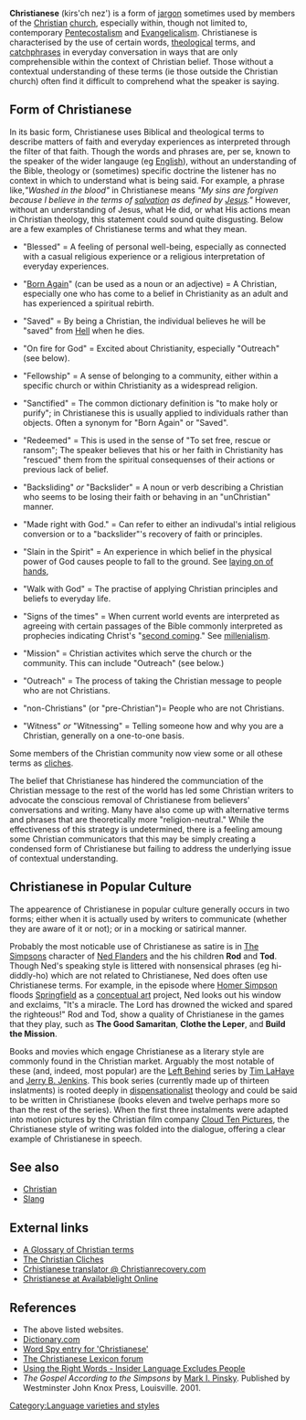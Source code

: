 '''Christianese''' (kirs'ch nez') is a form of [[jargon]] sometimes used by members of the [[Christian]] [[church]], especially within, though not limited to, contemporary [[Pentecostalism]] and [[Evangelicalism]]. Christianese is characterised by the use of certain words, [[theological]] terms, and [[catchphrases]] in everyday conversation in ways that are only comprehensible within the context of Christian belief. Those without a contextual understanding of these terms (ie those outside the Christian church) often find it difficult to comprehend what the speaker is saying.

== Form of Christianese ==

In its basic form, Christianese uses Biblical and theological terms to describe matters of faith and everyday experiences as interpreted through the filter of that faith.  Though the words and phrases are, per se, known to the speaker of the wider langauge (eg [[English]]), without an understanding of the Bible, theology or (sometimes) specific doctrine the listener has no context in which to understand what is being said.  For example, a phrase like,''"Washed in the blood"'' in Christianese means ''"My sins are forgiven because I believe in the terms of [[salvation]] as defined by [[Jesus]]."''  However, without an understanding of Jesus, what He did, or what His actions mean in Christian theology, this statement could sound quite disgusting. Below are a few examples of Christianese terms and what they mean.

* "Blessed" = A feeling of personal well-being, especially as connected with a casual religious experience or a religious interpretation of everyday experiences.

* "[[Born Again]]" (can be used as a noun or an adjective) = A Christian, especially one who has come to a belief in Christianity as an adult and has experienced a spiritual rebirth.

* "Saved" = By being a Christian, the individual believes he will be "saved" from [[Hell]] when he dies.

* "On fire for God" = Excited about Christianity, especially "Outreach" (see below).

* "Fellowship" = A sense of belonging to a community, either within a specific church or within Christianity as a widespread religion.

* "Sanctified" = The common dictionary definition is "to make holy or purify";  in Christianese this is usually applied to individuals rather than objects.  Often a synonym for "Born Again" or "Saved".
 
* "Redeemed" = This is used in the sense of "To set free, rescue or ransom"; The speaker believes that his or her faith in Christianity has "rescued" them from the spiritual consequenses of their actions or previous lack of belief.

* "Backsliding" ''or'' "Backslider" = A noun or verb describing a Christian who seems to be losing their faith or behaving in an "unChristian" manner.

* "Made right with God." = Can refer to either an indivudal's intial religious conversion or to a "backslider"'s recovery of faith or principles.

* "Slain in the Spirit" = An experience in which belief in the physical power of God causes people to fall to the ground.  See [[laying on of hands]], 

* "Walk with God" = The practise of applying Christian principles and beliefs to everyday life.

* "Signs of the times" = When current world events are interpreted as agreeing with certain passages of the Bible commonly interpreted as prophecies indicating Christ's "[[second coming]]."  See [[millenialism]].

* "Mission" = Christian activites which serve the church or the community.  This can include "Outreach" (see below.)

* "Outreach" = The process of taking the Christian message to people who are not Christians.

* "non-Christians" (or "pre-Christian")= People who are not Christians.

* "Witness" ''or'' "Witnessing" = Telling someone how and why you are a Christian, generally on a one-to-one basis.


Some members of the Christian community now view some or all othese terms as [[cliches]].

The belief that Christianese has hindered the communciation of the Christian message to the rest of the world has led some Christian writers to advocate the conscious removal of Christianese from believers' conversations and writing.  Many have also come up with alternative terms and phrases that are theoretically more "religion-neutral."  While the effectiveness of this strategy is undetermined, there is a feeling amoung some Christian communicators that this may be simply creating a condensed form of Christianese but failing to address the underlying issue of contextual understanding.

== Christianese in Popular Culture ==

The appearence of Christianese in popular culture generally occurs in two forms; either when it is actually used by writers to communicate (whether they are aware of it or not); or in a mocking or satirical manner.

Probably the most noticable use of Christianese as satire is in [[The Simpsons]] character of [[Ned Flanders]] and the his children '''Rod''' and '''Tod'''. Though Ned's speaking style is littered with nonsensical phrases (eg hi-diddly-ho) which are not related to Christianese, Ned does often use Christianese terms. For example, in the episode where [[Homer Simpson]] floods [[Springfield]] as a [[conceptual art]] project, Ned looks out his window and exclaims, "It's a miracle. The Lord has drowned the wicked and spared the righteous!" Rod and Tod, show a quality of Christianese in the games that they play, such as '''The Good Samaritan''', '''Clothe the Leper''', and '''Build the Mission'''.

Books and movies which engage Christianese as a literary style are commonly found in the Christian market. Arguably the most notable of these (and, indeed, most popular) are the [[Left Behind]] series by [[Tim LaHaye]] and [[Jerry B. Jenkins]]. This book series (currently made up of thirteen inslatments) is rooted deeply in [[dispensationalist]] theology and could be said to be written in Christianese (books eleven and twelve perhaps more so than the rest of the series). When the first three instalments were adapted into motion pictures by the Christian film company [[Cloud Ten Pictures]], the Christianese style of writing was folded into the dialogue, offering a clear example of Christianese in speech.

== See also ==

* [[Christian]]
* [[Slang]]

== External links ==

* [http://ks.essortment.com/glossarychristi_rtdp.htm A Glossary of Christian terms]
* [http://www.jcsm.org/biblelessons/cliches.htm The Christian Cliches]
* [http://www.christianrecovery.com/vb/archive/index.php/t-17.html Crhistianese translator @ Christianrecovery.com]
* [http://www.availablelightonline.com/christianese.html Christianese at Availablelight Online]

== References ==

* The above listed websites.
* [http://www.dictionary.com Dictionary.com]
* [http://www.wordspy.com/words/Christianese.asp Word Spy entry for 'Christianese']
* [http://lexicon.rail.com/phpLexicon/ The Christianese Lexicon forum]
* [http://www.gospelcom.net/guide/resources/jargon.php Using the Right Words - Insider Language Excludes People]
* ''The Gospel According to the Simpsons'' by [[Mark I. Pinsky]]. Published by Westminster John Knox Press, Louisville. 2001.

[[Category:Language varieties and styles]]